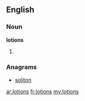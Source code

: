 ==English==

===Noun===
'''lotions'''

# {{plural of|[[lotion]]}}

===Anagrams===
* [[soliton#English|soliton]]

[[ar:lotions]]
[[fr:lotions]]
[[my:lotions]]